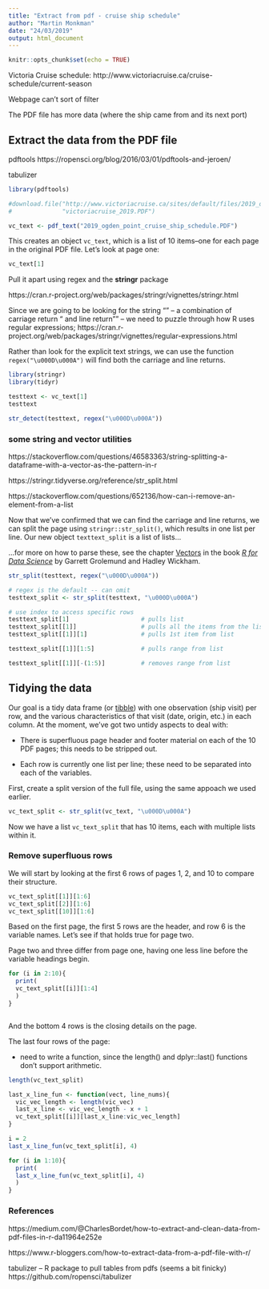 ```yaml
---
title: "Extract from pdf - cruise ship schedule"
author: "Martin Monkman"
date: "24/03/2019"
output: html_document
---
```


```r
knitr::opts_chunk$set(echo = TRUE)
```

Victoria Cruise schedule: http://www.victoriacruise.ca/cruise-schedule/current-season

Webpage can't sort of filter

The PDF file has more data (where the ship came from and its next port)


## Extract the data from the PDF file

pdftools
https://ropensci.org/blog/2016/03/01/pdftools-and-jeroen/

tabulizer

```r

library(pdftools)

```




```r

#download.file("http://www.victoriacruise.ca/sites/default/files/2019_ogden_point_cruise_schedule-03-21-2019.PDF",
#              "victoriacruise_2019.PDF")

vc_text <- pdf_text("2019_ogden_point_cruise_ship_schedule.PDF")

```


This creates an object `vc_text`, which is a list of 10 items--one for each page in the original PDF file. Let's look at page one:

```r

vc_text[1]

```


Pull it apart using regex and the **stringr** package

https://cran.r-project.org/web/packages/stringr/vignettes/stringr.html

Since we are going to be looking for the string "\r\n" -- a combination of carriage return "\r" and line return "\n" -- we need to puzzle through how R uses regular expressions; https://cran.r-project.org/web/packages/stringr/vignettes/regular-expressions.html

Rather than look for the explicit text strings, we can use the function `regex("\u000D\u000A")` will find both the carriage and line returns.

```r

library(stringr)
library(tidyr)

testtext <- vc_text[1]
testtext

str_detect(testtext, regex("\u000D\u000A"))

```


### some string and vector utilities

https://stackoverflow.com/questions/46583363/string-splitting-a-dataframe-with-a-vector-as-the-pattern-in-r

https://stringr.tidyverse.org/reference/str_split.html 

https://stackoverflow.com/questions/652136/how-can-i-remove-an-element-from-a-list



Now that we've confirmed that we can find the carriage and line returns, we can split the page using `stringr::str_split()`, which results in one list per line. Our new object `texttext_split` is a list of lists...

...for more on how to parse these, see the chapter [Vectors](https://r4ds.had.co.nz/vectors.html) in the book [_R for Data Science_](https://r4ds.had.co.nz/) by Garrett Grolemund and Hadley Wickham.

```r

str_split(testtext, regex("\u000D\u000A"))

# regex is the default -- can omit 
testtext_split <- str_split(testtext, "\u000D\u000A")

# use index to access specific rows
testtext_split[1]                    # pulls list 
testtext_split[[1]]                  # pulls all the items from the list
testtext_split[[1]][1]               # pulls 1st item from list

testtext_split[[1]][1:5]             # pulls range from list

testtext_split[[1]][-(1:5)]          # removes range from list

```


## Tidying the data

Our goal is a tidy data frame (or [tibble](https://tibble.tidyverse.org/)) with one observation (ship visit) per row, and the various characteristics of that visit (date, origin, etc.) in each column. At the moment, we've got two untidy aspects to deal with:

- There is superfluous page header and footer material on each of the 10 PDF pages; this needs to be stripped out.

- Each row is currently one list per line; these need to be separated into each of the variables.


First, create a split version of the full file, using the same appoach we used earlier.


```r
vc_text_split <- str_split(vc_text, "\u000D\u000A")
```

Now we have a list `vc_text_split` that has 10 items, each with multiple lists within it. 


### Remove superfluous rows

We will start by looking at the first 6 rows of pages 1, 2, and 10 to compare their structure.

```r

vc_text_split[[1]][1:6]   
vc_text_split[[2]][1:6]
vc_text_split[[10]][1:6]  

```

Based on the first page, the first 5 rows are the header, and row 6 is the variable names. Let's see if that holds true for page two.

Page two and three differ from page one, having one less line before the variable headings begin.



```r


for (i in 2:10){
  print(
  vc_text_split[[i]][1:4]
  )
}



```


And the bottom 4 rows is the closing details on the page. 

The last four rows of the page: 

* need to write a function, since the length() and dplyr::last() functions don't support arithmetic. 


```r

length(vc_text_split)

last_x_line_fun <- function(vect, line_nums){
  vic_vec_length <- length(vic_vec)
  last_x_line <- vic_vec_length - x + 1
  vc_text_split[[i]][last_x_line:vic_vec_length]
}

i = 2
last_x_line_fun(vc_text_split[i], 4)

for (i in 1:10){
  print(
  last_x_line_fun(vc_text_split[i], 4)
  )
}


```







### References

https://medium.com/@CharlesBordet/how-to-extract-and-clean-data-from-pdf-files-in-r-da11964e252e

https://www.r-bloggers.com/how-to-extract-data-from-a-pdf-file-with-r/


tabulizer -- R package to pull tables from pdfs (seems a bit finicky)
https://github.com/ropensci/tabulizer

